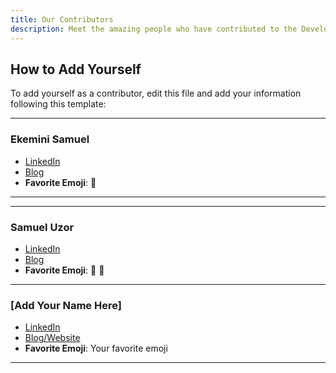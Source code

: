 ```yaml
---
title: Our Contributors
description: Meet the amazing people who have contributed to the Developer Relations Knowledge Base. We appreciate everyone who has shared their expertise and insights!
---
```



## How to Add Yourself

To add yourself as a contributor, edit this file and add your information following this template:



---

### Ekemini Samuel

- [LinkedIn](https://www.linkedin.com/in/ekeminisamuel/)
- [Blog](https://dev.to/envitab)
- **Favorite Emoji**: 🐼

---

--- 

### Samuel Uzor

- [LinkedIn](https://www.linkedin.com/in/samuel-uzor98/)
- [Blog](https://samueluzor.hashnode.dev/)
- **Favorite Emoji**: 🚀 🥑

---

### [Add Your Name Here]

- [LinkedIn](your-linkedin-url)
- [Blog/Website](your-blog-url)
- **Favorite Emoji**: Your favorite emoji

---

